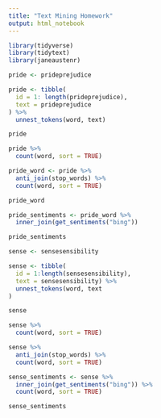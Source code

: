 ```yaml
---
title: "Text Mining Homework"
output: html_notebook
---
```



```r
library(tidyverse)
library(tidytext)
library(janeaustenr)
```

```r
pride <- prideprejudice
```

```r
pride <- tibble(
  id = 1: length(prideprejudice),
  text = prideprejudice
) %>% 
  unnest_tokens(word, text)

pride
```

```r
pride %>% 
  count(word, sort = TRUE)
```

```r
pride_word <- pride %>% 
  anti_join(stop_words) %>% 
  count(word, sort = TRUE)

pride_word
```

```r
pride_sentiments <- pride_word %>% 
  inner_join(get_sentiments("bing")) 

pride_sentiments
```

```r
sense <- sensesensibility
```

```r
sense <- tibble(
  id = 1:length(sensesensibility),
  text = sensesensibility) %>% 
  unnest_tokens(word, text
)

sense
```

```r
sense %>% 
  count(word, sort = TRUE)
```

```r
sense %>% 
  anti_join(stop_words) %>% 
  count(word, sort = TRUE)
```

```r
sense_sentiments <- sense %>% 
  inner_join(get_sentiments("bing")) %>% 
  count(word, sort = TRUE)

sense_sentiments
```

